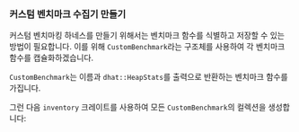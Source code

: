 
### 커스텀 벤치마크 수집기 만들기

커스텀 벤치마킹 하네스를 만들기 위해서는 벤치마크 함수를 식별하고 저장할 수 있는 방법이 필요합니다. 이를 위해 `CustomBenchmark`라는 구조체를 사용하여 각 벤치마크 함수를 캡슐화하겠습니다.

<PlayGameRsCustomBenchmark />

`CustomBenchmark`는 이름과 `dhat::HeapStats`를 출력으로 반환하는 벤치마크 함수를 가집니다.

그런 다음 `inventory` 크레이트를 사용하여 모든 `CustomBenchmark`의 컬렉션을 생성합니다:

<PlayGameRsInventoryCollect />